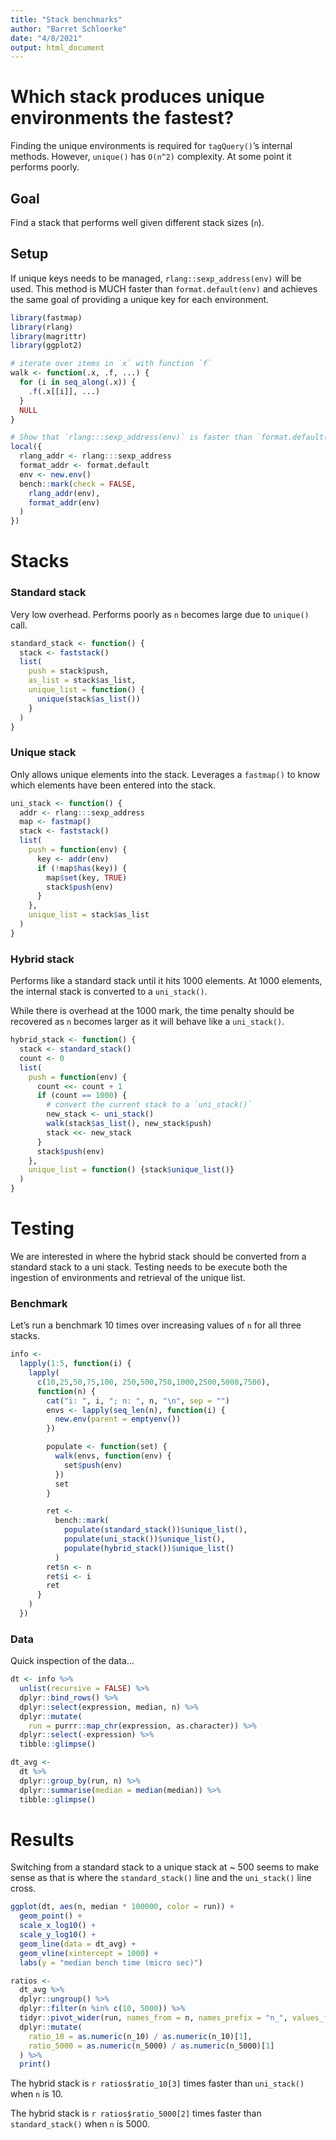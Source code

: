```yaml
---
title: "Stack benchmarks"
author: "Barret Schloerke"
date: "4/8/2021"
output: html_document
---
```



# Which stack produces unique environments the fastest?

Finding the unique environments is required for `tagQuery()`'s internal methods.  However, `unique()` has `O(n^2)` complexity. At some point it performs poorly.

## Goal

Find a stack that performs well given different stack sizes (`n`).

## Setup

If unique keys needs to be managed, `rlang::sexp_address(env)` will be used.  This method is MUCH faster than `format.default(env)` and achieves the same goal of providing a unique key for each environment.


```r
library(fastmap)
library(rlang)
library(magrittr)
library(ggplot2)

# iterate over items in `x` with function `f`
walk <- function(.x, .f, ...) {
  for (i in seq_along(.x)) {
    .f(.x[[i]], ...)
  }
  NULL
}

# Show that `rlang:::sexp_address(env)` is faster than `format.default(env)`
local({
  rlang_addr <- rlang:::sexp_address
  format_addr <- format.default
  env <- new.env()
  bench::mark(check = FALSE,
    rlang_addr(env),
    format_addr(env)
  )
})
```


# Stacks

### Standard stack

Very low overhead. Performs poorly as `n` becomes large due to `unique()` call.

```r
standard_stack <- function() {
  stack <- faststack()
  list(
    push = stack$push,
    as_list = stack$as_list,
    unique_list = function() {
      unique(stack$as_list())
    }
  )
}
```

### Unique stack

Only allows unique elements into the stack. Leverages a `fastmap()` to know which elements have been entered into the stack.

```r
uni_stack <- function() {
  addr <- rlang:::sexp_address
  map <- fastmap()
  stack <- faststack()
  list(
    push = function(env) {
      key <- addr(env)
      if (!map$has(key)) {
        map$set(key, TRUE)
        stack$push(env)
      }
    },
    unique_list = stack$as_list
  )
}
```

### Hybrid stack

Performs like a standard stack until it hits 1000 elements. At 1000 elements, the internal stack is converted to a `uni_stack()`.

While there is overhead at the 1000 mark, the time penalty should be recovered as `n` becomes larger as it will behave like a `uni_stack()`.

```r
hybrid_stack <- function() {
  stack <- standard_stack()
  count <- 0
  list(
    push = function(env) {
      count <<- count + 1
      if (count == 1000) {
        # convert the current stack to a `uni_stack()`
        new_stack <- uni_stack()
        walk(stack$as_list(), new_stack$push)
        stack <<- new_stack
      }
      stack$push(env)
    },
    unique_list = function() {stack$unique_list()}
  )
}
```


# Testing

We are interested in where the hybrid stack should be converted from a standard stack to a uni stack.  Testing needs to be execute both the ingestion of environments and retrieval of the unique list.

### Benchmark

Let's run a benchmark 10 times over increasing values of `n` for all three stacks.

```r
info <-
  lapply(1:5, function(i) {
    lapply(
      c(10,25,50,75,100, 250,500,750,1000,2500,5000,7500),
      function(n) {
        cat("i: ", i, "; n: ", n, "\n", sep = "")
        envs <- lapply(seq_len(n), function(i) {
          new.env(parent = emptyenv())
        })

        populate <- function(set) {
          walk(envs, function(env) {
            set$push(env)
          })
          set
        }

        ret <-
          bench::mark(
            populate(standard_stack())$unique_list(),
            populate(uni_stack())$unique_list(),
            populate(hybrid_stack())$unique_list()
          )
        ret$n <- n
        ret$i <- i
        ret
      }
    )
  })
```

### Data

Quick inspection of the data...

```r
dt <- info %>%
  unlist(recursive = FALSE) %>%
  dplyr::bind_rows() %>%
  dplyr::select(expression, median, n) %>%
  dplyr::mutate(
    run = purrr::map_chr(expression, as.character)) %>%
  dplyr::select(-expression) %>%
  tibble::glimpse()

dt_avg <-
  dt %>%
  dplyr::group_by(run, n) %>%
  dplyr::summarise(median = median(median)) %>%
  tibble::glimpse()
```

# Results

Switching from a standard stack to a unique stack at ~ 500 seems to make sense as that is where the `standard_stack()` line and the `uni_stack()` line cross. 

```r
ggplot(dt, aes(n, median * 100000, color = run)) +
  geom_point() +
  scale_x_log10() +
  scale_y_log10() +
  geom_line(data = dt_avg) +
  geom_vline(xintercept = 1000) +
  labs(y = "median bench time (micro sec)")
```


```r
ratios <- 
  dt_avg %>% 
  dplyr::ungroup() %>% 
  dplyr::filter(n %in% c(10, 5000)) %>% 
  tidyr::pivot_wider(run, names_from = n, names_prefix = "n_", values_from = median) %>%
  dplyr::mutate(
    ratio_10 = as.numeric(n_10) / as.numeric(n_10)[1], 
    ratio_5000 = as.numeric(n_5000) / as.numeric(n_5000)[1]
  ) %>% 
  print()
```

The hybrid stack is `r ratios$ratio_10[3]` times faster than `uni_stack()` when `n` is 10.

The hybrid stack is `r ratios$ratio_5000[2]` times faster than `standard_stack()` when `n` is 5000.
